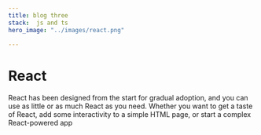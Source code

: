 ```yaml
---
title: blog three
stack:  js and ts
hero_image: "../images/react.png"
 
---
```


# React
React has been designed from the start for gradual adoption, and you can use as little or as much React as you need. Whether you want to get a taste of React, add some interactivity to a simple HTML page, or start a complex React-powered app